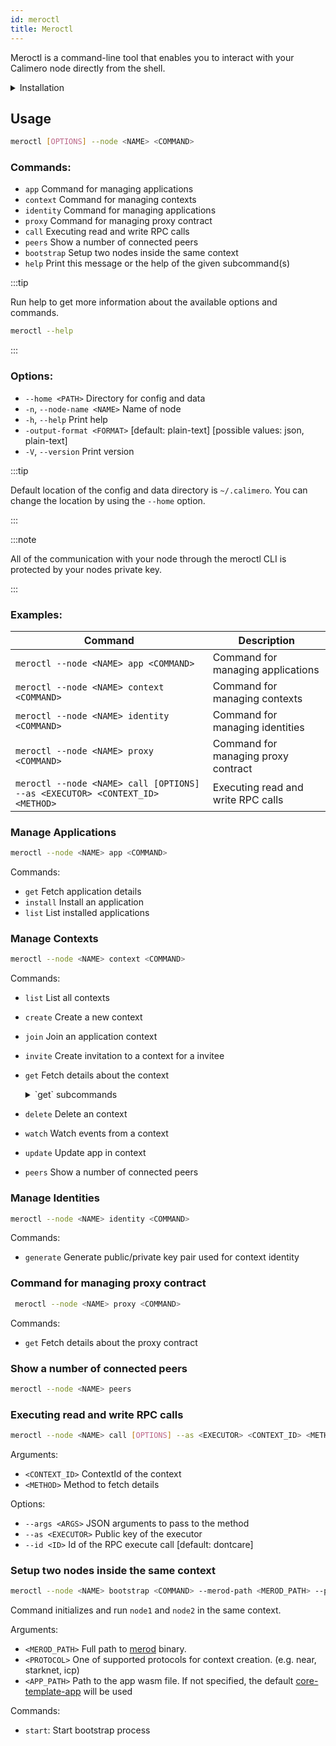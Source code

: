 ```yaml
---
id: meroctl
title: Meroctl
---
```



Meroctl is a command-line tool that enables you to interact with your Calimero
node directly from the shell.

<details>
  <summary>Installation</summary>
  <p>
    <MeroctlInstallation />
  </p>
</details>

## Usage

```bash title="Terminal"
meroctl [OPTIONS] --node <NAME> <COMMAND>
```

### Commands:

- `app` Command for managing applications
- `context` Command for managing contexts
- `identity` Command for managing applications
- `proxy` Command for managing proxy contract
- `call` Executing read and write RPC calls
- `peers` Show a number of connected peers
- `bootstrap` Setup two nodes inside the same context
- `help` Print this message or the help of the given subcommand(s)

:::tip

Run help to get more information about the available options and commands.

```bash title="Terminal"
meroctl --help
```

:::

### Options:

- `--home <PATH>` Directory for config and data
- `-n`, `--node-name <NAME>` Name of node
- `-h`, `--help` Print help
- `-output-format <FORMAT>` [default: plain-text] [possible values:
  json, plain-text]
- `-V`, `--version` Print version

:::tip

Default location of the config and data directory is `~/.calimero`. You can
change the location by using the `--home` option.

:::

:::note

All of the communication with your node through the meroctl CLI is protected by
your nodes private key.

:::

### Examples:

| **Command**                                                                  | **Description**                     |
| ---------------------------------------------------------------------------- | ----------------------------------- |
| `meroctl --node <NAME> app <COMMAND>`                                        | Command for managing applications   |
| `meroctl --node <NAME> context <COMMAND>`                                    | Command for managing contexts       |
| `meroctl --node <NAME> identity <COMMAND>`                                   | Command for managing identities     |
| `meroctl --node <NAME> proxy <COMMAND>`                                      | Command for managing proxy contract |
| `meroctl --node <NAME> call [OPTIONS] --as <EXECUTOR> <CONTEXT_ID> <METHOD>` | Executing read and write RPC calls  |

### Manage Applications

```bash title="Terminal"
meroctl --node <NAME> app <COMMAND>
```

Commands:

- `get` Fetch application details
- `install` Install an application
- `list` List installed applications

### Manage Contexts

```bash title="Terminal"
meroctl --node <NAME> context <COMMAND>
```

Commands:

- `list` List all contexts
- `create` Create a new context
- `join` Join an application context
- `invite` Create invitation to a context for a invitee
- `get` Fetch details about the context
  <!-- prettier-ignore -->
  <details>
  <summary>`get` subcommands</summary>

      - `info` Get context information
      - `client-keys` Get client keys
      - `storage` Get storage information
      - `identities (-owned)` Get all identities in the context. Use `--owned` to get
        only owned identities

              ```bash Terminal
              meroctl --node <NAME> context get <contextId> <SUBCOMMAND>
              ```

      </details>

- `delete` Delete an context
- `watch` Watch events from a context
- `update` Update app in context
- `peers` Show a number of connected peers

### Manage Identities

```bash title="Terminal"
meroctl --node <NAME> identity <COMMAND>
```

Commands:

- `generate` Generate public/private key pair used for context identity

### Command for managing proxy contract

```bash title="Terminal"
 meroctl --node <NAME> proxy <COMMAND>
```

Commands:

- `get` Fetch details about the proxy contract

### Show a number of connected peers

```bash title="Terminal"
meroctl --node <NAME> peers
```

### Executing read and write RPC calls

```bash title="Terminal"
meroctl --node <NAME> call [OPTIONS] --as <EXECUTOR> <CONTEXT_ID> <METHOD>
```

Arguments:

- `<CONTEXT_ID>` ContextId of the context
- `<METHOD>` Method to fetch details

Options:

- `--args <ARGS>` JSON arguments to pass to the method
- `--as <EXECUTOR>` Public key of the executor
- `--id <ID>` Id of the RPC execute call [default: dontcare]

### Setup two nodes inside the same context

```bash title="Terminal"
meroctl --node <NAME> bootstrap <COMMAND> --merod-path <MEROD_PATH> --protocol <PROTOCOL> --app-path [APP_PATH]
```

Command initializes and run `node1` and `node2` in the same context.

Arguments:

- `<MEROD_PATH>` Full path to
  [merod](https://calimero-network.github.io/developer-tools/CLI/merod) binary.
- `<PROTOCOL>` One of supported protocols for context creation. (e.g. near,
  starknet, icp)
- `<APP_PATH>` Path to the app wasm file. If not specified, the default
  [core-template-app](https://github.com/calimero-network/core-app-template)
  will be used

Commands:

- `start`: Start bootstrap process
